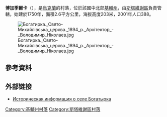 {{coord|49|27|52|N|30|7|4|E|scale:30000|display=title}}

'''博加季爾卡'''（{{lang-uk|Богатирка}}），是[[烏克蘭|烏克蘭]]的村落，位於該國中北部[[基輔州|基輔州]]，由[[斯塔維謝區|斯塔維謝區]]負責管轄，始建於1750年，面積2.6平方公里，海拔高度203米，2001年人口388。

[[Image:Богатирка._Свято-Михайлівська_церква._1894_р._Архітектор_-_Володимир_Ніколаєв.jpg|right]]

==參考資料==
{{reflist}}

==外部链接==
* [http://www.surnameindex.info/info/kiev/tarascha/bogatyrka/index.html Историческая информация о селе Богатырка] {{Wayback|url=http://www.surnameindex.info/info/kiev/tarascha/bogatyrka/index.html |date=20211114031317 }} {{ref-ru}}

{{DEFAULTSORT:Богатирка}}
[[Category:基輔州村落|Category:基輔州村落]]
[[Category:斯塔維謝區村落|Category:斯塔維謝區村落]]


{{Kiev-geo-stub}}